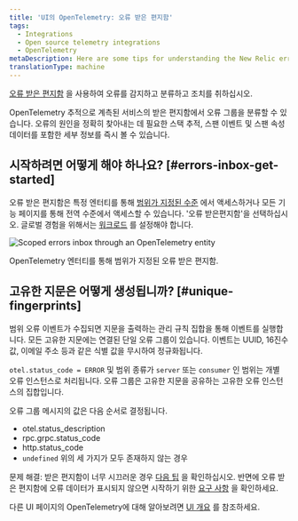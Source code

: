 ```yaml
---
title: 'UI의 OpenTelemetry: 오류 받은 편지함'
tags:
  - Integrations
  - Open source telemetry integrations
  - OpenTelemetry
metaDescription: Here are some tips for understanding the New Relic errors inbox for OpenTelemetry.
translationType: machine
---
```



[오류 받은 편지함](/docs/errors-inbox/errors-inbox/) 을 사용하여 오류를 감지하고 분류하고 조치를 취하십시오.

OpenTelemetry 추적으로 계측된 서비스의 받은 편지함에서 오류 그룹을 분류할 수 있습니다. 오류의 원인을 정확히 찾아내는 데 필요한 스택 추적, 스팬 이벤트 및 스팬 속성 데이터를 포함한 세부 정보를 즉시 볼 수 있습니다.

## 시작하려면 어떻게 해야 하나요? [#errors-inbox-get-started]

오류 받은 편지함은 특정 엔터티를 통해 [범위가 지정된 수준](/docs/errors-inbox/errors-inbox/#scoped) 에서 액세스하거나 모든 기능 페이지를 통해 전역 수준에서 액세스할 수 있습니다. '오류 받은편지함'을 선택하십시오. 글로벌 경험을 위해서는 [워크로드](/docs/new-relic-solutions/new-relic-one/workloads/use-workloads/) 를 설정해야 합니다.

<img
  title="Scoped errors inbox through an OpenTelemetry entity"
  alt="Scoped errors inbox through an OpenTelemetry entity"
  src={opentelemetryErrorGroupOccurences}
/>

<figcaption>
  OpenTelemetry 엔터티를 통해 범위가 지정된 오류 받은 편지함.
</figcaption>

## 고유한 지문은 어떻게 생성됩니까? [#unique-fingerprints]

범위 오류 이벤트가 수집되면 지문을 출력하는 관리 규칙 집합을 통해 이벤트를 실행합니다. 모든 고유한 지문에는 연결된 단일 오류 그룹이 있습니다. 이벤트는 UUID, 16진수 값, 이메일 주소 등과 같은 식별 값을 무시하여 정규화됩니다.

`otel.status_code = ERROR` 및 범위 종류가 `server` 또는 `consumer` 인 범위는 개별 오류 인스턴스로 처리됩니다. 오류 그룹은 고유한 지문을 공유하는 고유한 오류 인스턴스의 집합입니다.

오류 그룹 메시지의 값은 다음 순서로 결정됩니다.

* otel.status_description
* rpc.grpc.status_code
* http.status_code
* `undefined` 위의 세 가지가 모두 존재하지 않는 경우

문제 해결: 받은 편지함이 너무 시끄러운 경우 [다음 팁](/docs/errors-inbox/errors-inbox/#similar-events) 을 확인하십시오. 반면에 오류 받은 편지함에 오류 데이터가 표시되지 않으면 시작하기 위한 [요구 사항](/docs/errors-inbox/errors-inbox#requirements) 을 확인하세요.

다른 UI 페이지의 OpenTelemetry에 대해 알아보려면 [UI 개요](/docs/more-integrations/open-source-telemetry-integrations/opentelemetry/view-your-data/opentelemetry-view-your-data) 를 참조하세요.